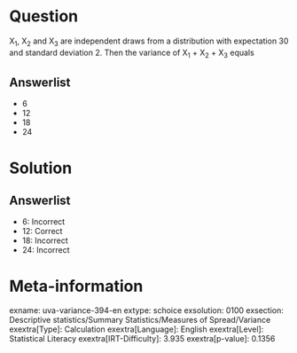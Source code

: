 Question
========

X~1~, X~2~ and X~3~ are independent draws from a distribution with expectation 30 and standard deviation 2. Then the variance of X~1~ + X~2~ + X~3~ equals

Answerlist
----------

* 6
* 12
* 18
* 24

Solution
========

Answerlist
----------

* 6: Incorrect
* 12: Correct
* 18: Incorrect
* 24: Incorrect

Meta-information
================
exname: uva-variance-394-en
extype: schoice
exsolution: 0100
exsection: Descriptive statistics/Summary Statistics/Measures of Spread/Variance
exextra[Type]: Calculation
exextra[Language]: English
exextra[Level]: Statistical Literacy
exextra[IRT-Difficulty]: 3.935
exextra[p-value]: 0.1356
